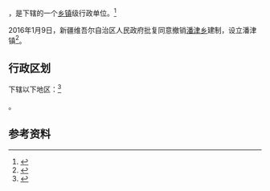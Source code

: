 {{中国乡级行政区|65/40/02/207/000}}

'''{{PAGENAMEBASE}}'''，是{{PRC admin/fullname|65/40/02/207/000|3}}下辖的一个[[乡镇|乡镇]]级行政单位。<ref>{{PRC admin/ref sgc|{{PRC admin/parent|65/40/02/207/000}}}}</ref>

2016年1月9日，新疆维吾尔自治区人民政府批复同意撤销[[潘津乡|潘津乡]]建制，设立潘津镇<ref>{{Cite web |url=http://www.xjmca.gov.cn/xzqhtzgg/29937.jhtml |title=新疆维吾尔自治区人民政府关于同意伊宁市潘津乡撤乡设镇的批复（新政函〔2016〕6号） |access-date=2017-09-20 |archive-url=https://web.archive.org/web/20170921095117/http://www.xjmca.gov.cn/xzqhtzgg/29937.jhtml |archive-date=2017-09-21 |dead-url=yes }}</ref>。

== 行政区划 ==

{{PAGENAMEBASE}}下辖以下地区：<ref>{{PRC admin/ref sgc|65/40/02/207/000}}</ref>

{{PRC admin/children|65/40/02/207/000}}。

== 参考资料 ==

{{reflist}}

{{行政区划小作品}}
{{PRC admin/navcat|65/40/02/207/000}}
